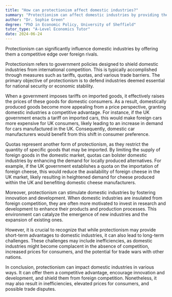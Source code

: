 ```yaml
---
title: "How can protectionism affect domestic industries?"
summary: "Protectionism can affect domestic industries by providing them with a competitive advantage over foreign competitors."
author: "Dr. Sophie Green"
degree: "PhD in Economic Policy, University of Sheffield"
tutor_type: "A-Level Economics Tutor"
date: 2024-06-24
---
```


Protectionism can significantly influence domestic industries by offering them a competitive edge over foreign rivals.

Protectionism refers to government policies designed to shield domestic industries from international competition. This is typically accomplished through measures such as tariffs, quotas, and various trade barriers. The primary objective of protectionism is to defend industries deemed essential for national security or economic stability.

When a government imposes tariffs on imported goods, it effectively raises the prices of these goods for domestic consumers. As a result, domestically produced goods become more appealing from a price perspective, granting domestic industries a competitive advantage. For instance, if the UK government enacts a tariff on imported cars, this would make foreign cars more expensive for UK consumers, likely leading to an increase in demand for cars manufactured in the UK. Consequently, domestic car manufacturers would benefit from this shift in consumer preference.

Quotas represent another form of protectionism, as they restrict the quantity of specific goods that may be imported. By limiting the supply of foreign goods in the domestic market, quotas can bolster domestic industries by enhancing the demand for locally produced alternatives. For example, if the UK government establishes a quota on the importation of foreign cheese, this would reduce the availability of foreign cheese in the UK market, likely resulting in heightened demand for cheese produced within the UK and benefiting domestic cheese manufacturers.

Moreover, protectionism can stimulate domestic industries by fostering innovation and development. When domestic industries are insulated from foreign competition, they are often more motivated to invest in research and development to enhance their products and production processes. This environment can catalyze the emergence of new industries and the expansion of existing ones.

However, it is crucial to recognize that while protectionism may provide short-term advantages to domestic industries, it can also lead to long-term challenges. These challenges may include inefficiencies, as domestic industries might become complacent in the absence of competition, increased prices for consumers, and the potential for trade wars with other nations.

In conclusion, protectionism can impact domestic industries in various ways. It can offer them a competitive advantage, encourage innovation and development, and shield them from foreign competition. Nonetheless, it may also result in inefficiencies, elevated prices for consumers, and possible trade disputes.
    